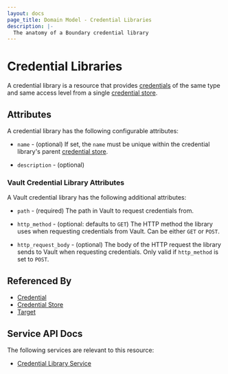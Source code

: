 ```yaml
---
layout: docs
page_title: Domain Model - Credential Libraries
description: |-
  The anatomy of a Boundary credential library
---
```


# Credential Libraries

A credential library is a resource
that provides [credentials][]
of the same type and same access level
from a single [credential store][].

## Attributes

A credential library has the following configurable attributes:

- `name` - (optional)
  If set, the `name` must be unique within the credential library's parent
  [credential store][].

- `description` - (optional)

### Vault Credential Library Attributes

A Vault credential library has the following additional attributes:

- `path` - (required)
  The path in Vault to request credentials from.

- `http_method` - (optional: defaults to `GET`)
  The HTTP method the library uses when requesting credentials from Vault.
  Can be either `GET` or `POST`.

- `http_request_body` - (optional)
  The body of the HTTP request the library sends to Vault when requesting credentials.
  Only valid if `http_method` is set to `POST`.

## Referenced By

- [Credential][]
- [Credential Store][]
- [Target][]

[credential store]: /docs/concepts/domain-model/credential-stores
[credential stores]: /docs/concepts/domain-model/credential-stores
[credential]: /docs/concepts/domain-model/credentials
[credentials]: /docs/concepts/domain-model/credentials
[project]: /docs/concepts/domain-model/scopes#projects
[projects]: /docs/concepts/domain-model/scopes#projects
[target]: /docs/concepts/domain-model/targets
[targets]: /docs/concepts/domain-model/targets

## Service API Docs

The following services are relevant to this resource:

- [Credential Library Service](/api-docs/credential-library-service)
